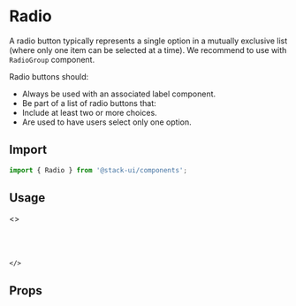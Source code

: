 
<Meta title="Components/Form Controls/Radio" />

<Story name="Import" />

# Radio

A radio button typically represents a single option in a mutually exclusive list (where only one item can be selected at a time). We recommend to use with `RadioGroup` component.

Radio buttons should:

- Always be used with an associated label component.
- Be part of a list of radio buttons that:
- Include at least two or more choices.
- Are used to have users select only one option.


## Import  

```jsx
import { Radio } from '@stack-ui/components';
```

## Usage

<Preview>
  <Story name="Usage">
    <>
      <Radio name="group" value="Radio" label="Radio Option " />
      <br />
      <br />
      <Radio name="group" value="Radio" isInvalid label="Radio error option " error />
      <br />
      <br />
      <Radio name="group" value="Radio" disabled label="Radio disable option " />
  
    </>
  </Story>
</Preview>

<Story name="Props" />

## Props

<Props of={RadioTypes} />
